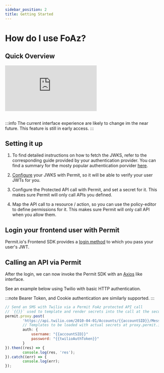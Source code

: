 ```yaml
---
sidebar_position: 2
title: Getting Started
---
```


# How do I use FoAz?

## Quick Overview

<div className="video-container">
	<iframe
		src="https://www.youtube.com/embed/PkDAAFW6Dgc"
		title="YouTube video player"
		frameBorder="0"
		allow="accelerometer; autoplay; clipboard-write; encrypted-media; gyroscope; picture-in-picture"
		allowFullScreen
	></iframe>
</div>
<br />

:::info
The current interface experience are likely to change im the near future. This feature is still in early access.
:::

## Setting it up

1. To find detailed instructions on how to fetch the JWKS, refer to the corresponding guide provided by your authentication provider.
   You can find a summary for the mosty popular authentication porvider [here](/foaz/fetching-jwks).

2. [Configure](/foaz/configuring-jwks) your JWKS with Permit, so it will be able to verify your user JWTs for you.

3. Configure the Protected API call with Permit, and set a secret for it. This makes sure Permit will only call
   APIs you defined.

4. Map the API call to a resource / action, so you can use the policy-editor to define permissions for it.
   This makes sure Permit will only call API when you allow them.

## Login your frontend user with Permit

Permit.io's Frontend SDK provides a [login method](/embeddable-uis/element-login)
to which you pass your user's JWT.

## Calling an API via Permit

After the login, we can now invoke the Permit SDK with an [Axios](https://www.npmjs.com/package/axios) like interface.

See an example below using Twilio with basic HTTP authentication.

:::note
Bearer Token, and Cookie authentication are similarly supported.
:::

```javascript
// Send an SMS with Twilio via a Permit FoAz protected API call
// `{{}}` used to template and render secrets into the call at the secure proxy
permit.proxy.post(
        'https://api.twilio.com/2010-04-01/Accounts/{{accountSID}}/Messages.json?Body=hello&To=555&From=1337',
        // Templates to be loaded with actual secrets at proxy.permit.io prior to the actual call to Twilio
        auth: {
            username: "{{accountSID}}"
            password: "{{twilioAuthToken}}"
        }
}).then((res) => {
        console.log(res, 'res');
}).catch((err) => {
        console.log(err);
});
```
